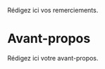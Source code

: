 Rédigez ici vos remerciements.

#  {.unlisted .unnumbered}

# Avant-propos

Rédigez ici votre avant-propos.
